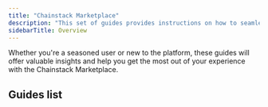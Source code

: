 ```yaml
---
title: "Chainstack Marketplace"
description: "This set of guides provides instructions on how to seamlessly integrate with the Chainstack Marketplace, as well as how to effectively utilize the wide range of services from third-party vendors available on the platform."
sidebarTitle: Overview
---
```


Whether you're a seasoned user or new to the platform, these guides will offer valuable insights and help you get the most out of your experience with the Chainstack Marketplace.

## Guides list

<CardGroup>
  <Card title="Mastering JSON web tokens: How to implement secure user authentication" href="/docs/tutorial-mastering-jwt-how-to-implement-secure-user-authentication" icon="angle-right" horizontal />
  <Card title="Covalent API magic: How to retrieve all transactions made by an account" href="/docs/tutorial-covalent-api-magic-how-to-retrieve-all-transactions-made-by-an-account" icon="angle-right" horizontal />
</CardGroup>
